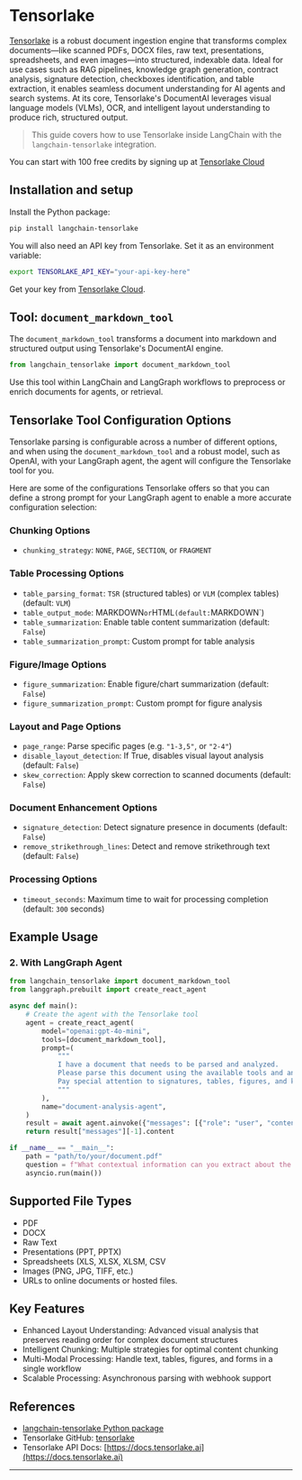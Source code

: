 # Tensorlake

[Tensorlake](https://www.tensorlake.ai/) is a robust document ingestion engine that transforms complex documents—like scanned PDFs, DOCX files, raw text, presentations, spreadsheets, and even images—into structured, indexable data. Ideal for use cases such as RAG pipelines, knowledge graph generation, contract analysis, signature detection, checkboxes identification, and table extraction, it enables seamless document understanding for AI agents and search systems.
At its core, Tensorlake's DocumentAI leverages visual language models (VLMs), OCR, and intelligent layout understanding to produce rich, structured output.

> This guide covers how to use Tensorlake inside LangChain with the `langchain-tensorlake` integration.

You can start with 100 free credits by signing up at [Tensorlake Cloud](cloud.tensorlake.ai)

## Installation and setup

Install the Python package:

```bash
pip install langchain-tensorlake
```

You will also need an API key from Tensorlake. Set it as an environment variable:

```bash
export TENSORLAKE_API_KEY="your-api-key-here"
```
Get your key from [Tensorlake Cloud](https://cloud.tensorlake.ai).


## Tool: `document_markdown_tool`

The `document_markdown_tool` transforms a document into markdown and structured output using Tensorlake's DocumentAI engine.

```python
from langchain_tensorlake import document_markdown_tool
```

Use this tool within LangChain and LangGraph workflows to preprocess or enrich documents for agents, or retrieval.

## Tensorlake Tool Configuration Options

Tensorlake parsing is configurable across a number of different options, and when using the `document_markdown_tool` and a robust model, such as OpenAI, with your LangGraph agent, the agent will configure the Tensorlake tool for you. 

Here are some of the configurations Tensorlake offers so that you can define a strong prompt for your LangGraph agent to enable a more accurate configuration selection:

### Chunking Options
- `chunking_strategy`: `NONE`, `PAGE`, `SECTION`, or `FRAGMENT`

### Table Processing Options
- `table_parsing_format`: `TSR` (structured tables) or `VLM` (complex tables) (default: `VLM`)
- `table_output_mode`: MARKDOWN` or `HTML` (default: `MARKDOWN`)
- `table_summarization`: Enable table content summarization (default: `False`)
- `table_summarization_prompt`: Custom prompt for table analysis

### Figure/Image Options
- `figure_summarization`: Enable figure/chart summarization (default: `False`)
- `figure_summarization_prompt`: Custom prompt for figure analysis

### Layout and Page Options
- `page_range`: Parse specific pages (e.g. ``"1-3,5"``, or ``"2-4"``)
- `disable_layout_detection`: If True, disables visual layout analysis (default: `False`)
- `skew_correction`: Apply skew correction to scanned documents (default: `False`)

### Document Enhancement Options
- `signature_detection`: Detect signature presence in documents (default: `False`)
- `remove_strikethrough_lines`: Detect and remove strikethrough text (default: `False`)

### Processing Options
- `timeout_seconds`: Maximum time to wait for processing completion (default: `300` seconds)

## Example Usage

### 2. With LangGraph Agent

```python
from langchain_tensorlake import document_markdown_tool
from langgraph.prebuilt import create_react_agent

async def main():
    # Create the agent with the Tensorlake tool
    agent = create_react_agent(
        model="openai:gpt-4o-mini",
        tools=[document_markdown_tool],
        prompt=(
            """
            I have a document that needs to be parsed and analyzed.
            Please parse this document using the available tools and answer questions about it.
            Pay special attention to signatures, tables, figures, and key document structure.
            """
        ),
        name="document-analysis-agent",
    )
    result = await agent.ainvoke({"messages": [{"role": "user", "content": question}]})
    return result["messages"][-1].content

if __name__ == "__main__":
    path = "path/to/your/document.pdf"
    question = f"What contextual information can you extract about the signatures in my document found at {path}?"
    asyncio.run(main())
```

## Supported File Types
- PDF
- DOCX
- Raw Text
- Presentations (PPT, PPTX)
- Spreadsheets (XLS, XLSX, XLSM, CSV
- Images (PNG, JPG, TIFF, etc.)
- URLs to online documents or hosted files.

## Key Features

- Enhanced Layout Understanding: Advanced visual analysis that preserves reading order for complex document structures
- Intelligent Chunking: Multiple strategies for optimal content chunking
- Multi-Modal Processing: Handle text, tables, figures, and forms in a single workflow
- Scalable Processing: Asynchronous parsing with webhook support


## References
- [langchain-tensorlake Python package](https://pypi.org/project/langchain-tensorlake/)
- Tensorlake GitHub: [tensorlake](https://github.com/tensorlakeai/tensorlake)
- Tensorlake API Docs: [https://docs.tensorlake.ai](https://docs.tensorlake.ai)

---


